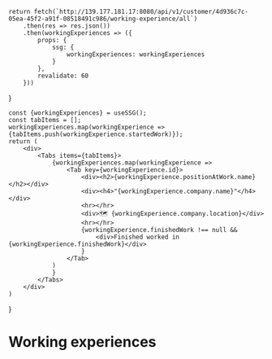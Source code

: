 
    return fetch(`http://139.177.181.17:8080/api/v1/customer/4d936c7c-05ea-45f2-a91f-08518491c986/working-experience/all`)
        .then(res => res.json())
        .then(workingExperiences => ({
            props: {
                ssg: {
                    workingExperiences: workingExperiences
                }
            },
            revalidate: 60
        }))
}

    const {workingExperiences} = useSSG();
    const tabItems = [];
    workingExperiences.map(workingExperience =>
    {tabItems.push(workingExperience.startedWork)});
    return (
        <div>
            <Tabs items={tabItems}>
                {workingExperiences.map(workingExperience =>
                    <Tab key={workingExperience.id}>
                        <div><h2>{workingExperience.positionAtWork.name}</h2></div>
                        <div><h4>"{workingExperience.company.name}"</h4></div>
                        <hr></hr>
                        <div>🗺 {workingExperience.company.location}</div>
                        <hr></hr>
                        {workingExperience.finishedWork !== null &&
                            <div>Finished worked in {workingExperience.finishedWork}</div>
                        }
                    </Tab>
                )
                }
            </Tabs>
        </div>
    )
}

# Working experiences

<WorkingExperiences/>